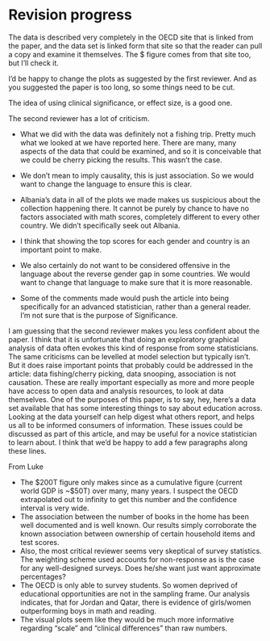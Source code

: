 # Revision progress

The data is described very completely in the OECD site that is linked from the paper, and the data set is linked form that site so that the reader can pull a copy and examine it themselves. The $ figure comes from that site too, but I'll check it. 

I'd be happy to change the plots as suggested by the first reviewer. And as you suggested the paper is too long, so some things need to be cut.

The idea of using clinical significance, or effect size, is a good one.

The second reviewer has a lot of criticism.

- What we did with the data was definitely not a fishing trip. Pretty much what we looked at we have reported here. There are many, many aspects of the data that could be examined, and so it is conceivable that we could be cherry picking the results. This wasn't the case. 

- We don't mean to imply causality, this is just association. So we would want to change the language to ensure this is clear.

- Albania's data in all of the plots we made makes us suspicious about the collection happening there. It cannot be purely by chance to have no factors associated with math scores, completely different to every other country. We didn't specifically seek out Albania.

- I think that showing the top scores for each gender and country is an important point to make. 

- We also certainly do not want to be considered offensive in the language about the reverse gender gap in some countries. We would want to change that language to make sure that it is more reasonable. 

- Some of the comments made would push the article into being specifically for an advanced statistician, rather than a general reader. I'm not sure that is the purpose of Significance.

I am guessing that the second reviewer makes you less confident about the paper. I think that it is unfortunate that doing an exploratory graphical analysis of data often evokes this kind of response from some statisticians. The same criticisms can be levelled at model selection but typically isn't. But it does raise important points that probably could be addressed in the article: data fishing/cherry picking, data snooping, association is not causation. These are really important especially as more and more people have access to open data and analysis resources, to look at data themselves. One of the purposes of this paper, is to say, hey, here's a data set available that has some interesting things to say about education across. Looking at the data yourself can help digest what others report, and helps us all to be informed consumers of information.  These issues could be discussed as part of this article, and may be useful for a novice statistician to learn about. I think that we'd be happy to add a few paragraphs along these lines.

From Luke

- The $200T figure only makes since as a cumulative figure (current world GDP is ~$50T) over many, many years. I suspect the OECD extrapolated out to infinity to get this number and the confidence interval is very wide.
- The association between the number of books in the home has been well documented and is well known. Our results simply corroborate the known association between ownership of certain household items and test scores.
- Also, the most critical reviewer seems very skeptical of survey statistics. The weighting scheme used accounts for non-response as is the case for any well-designed surveys. Does he/she want just want approximate percentages?
- The OECD is only able to survey students. So women deprived of educational opportunities are not in the sampling frame. Our analysis indicates, that for Jordan and Qatar, there is evidence of girls/women outperforming boys in math and reading.
- The visual plots seem like they would be much more informative regarding "scale" and "clinical differences" than raw numbers.
